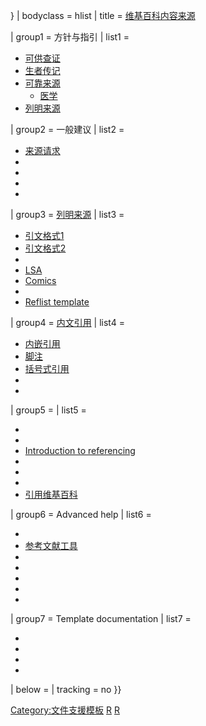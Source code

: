 {{Navbox
| name = Wikipedia referencing
| state = {{{state<includeonly>|{{{1|autocollapse}}}</includeonly>}}}
| bodyclass = hlist
| title = [[Wikipedia:可供查證|维基百科内容来源]]


| group1 = 方针与指引
| list1 =
* [[Wikipedia:可供查證|可供查证]]
* [[Wikipedia:生者傳記|生者传记]]
* [[Wikipedia:可靠来源|可靠来源]]
** [[Wikipedia:可靠來源_(醫學)|医学]]
* [[Wikipedia:列明来源|列明来源]]

| group2 = 一般建议
| list2 =
* [[Wikipedia:来源请求|来源请求]]
* {{tsl|en|Help:Find sources||Find sources}}
* {{tsl|en|Wikipedia:Combining sources||Combining sources}}
* {{tsl|en|Wikipedia:Offline sources||Offline sources}}
* {{tsl|en|Help:Overview of referencing styles||Referencing styles}}

| group3 = [[Wikipedia:列明来源|列明来源]]
| list3 =
* [[Help:引文格式1|引文格式1]]
* [[Help:引文格式2|引文格式2]]
* {{tsl|en|Help:Citation Style Vancouver||Citation Style Vancouver}}
* [[:Category:LSA style citation templates|LSA]]
* [[:Category:Comics citation templates|Comics]]
* {{tsl|en|Wikipedia:Citation templates||Citation templates}}
* [[Template:Reflist|Reflist template]]

| group4 = [[Wikipedia:内文引用|内文引用]]
| list4 =
* [[Wikipedia:内嵌引用|内嵌引用]]
* [[Help:脚注|脚注]]
* [[Wikipedia:括号式引用|括号式引用]]
* {{tsl|en|Help:Shortened footnotes||Shortened footnotes}}
* {{tsl|en|Wikipedia:Nesting footnotes||Nesting footnotes}}

| group5 = {{tsl|en|Help:Referencing for beginners||Help for beginners}}
| list5 =
*{{tsl|en|Help:Reftags||Reference-tags}}
* {{tsl|en|Help:Citations quick reference||Citations quick reference}}
* [[Help:使用維基標記式語言增修來源/1|Introduction to referencing]]
* {{tsl|en|Help:Referencing for beginners with citation templates||Referencing with citation templates}}
* {{tsl|en|Help:Referencing for beginners without using templates||Referencing without using templates}}
* {{tsl|en|Wikipedia:References dos and don'ts||Referencing dos and don'ts}}
*[[Wikipedia:引用維基百科|引用维基百科]]

| group6 = Advanced help
| list6 =
* {{tsl|en|Help:Cite link labels||Cite link labels}}
* [[Help:參考文獻工具|参考文献工具]]
* {{tsl|en|Help:Cite errors||Cite errors}}
* {{tsl|en|Help:Cite messages||Cite messages}}
* {{tsl|en|Help:Converting between references formats||Converting between references formats}}
* {{tsl|en|Help:Reference display customization||Reference display customization}}
* {{tsl|en|Help:References and page numbers||References and page numbers}}

| group7 = Template documentation 
| list7 =
* {{tl|Edit refs}}
* {{tl|Refref}}
* {{tl|Refref2}}
* {{tl|Refstart}}
| below = 
| tracking = <includeonly>no</includeonly>
}}<noinclude>
[[Category:文件支援模板]]
[[Category:引用模板|R]]
[[Category:維基百科導航模板|R]]
</noinclude>